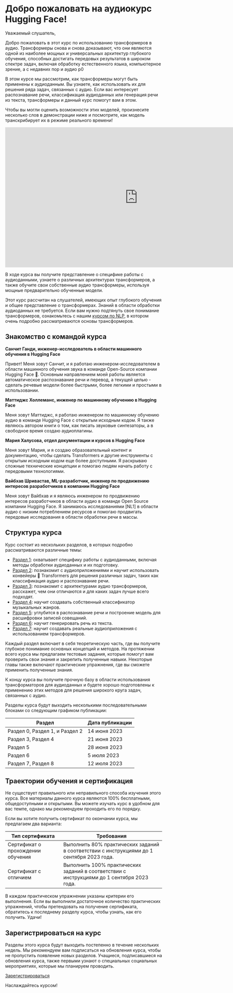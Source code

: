 # Добро пожаловать на аудиокурс Hugging Face!

Уважаемый слушатель,

Добро пожаловать в этот курс по использованию трансформеров в аудио. Трансформеры снова и снова доказывают, что они являются одной из
наиболее мощных и универсальных архитектур глубокого обучения, способных достигать передовых результатов в широком спектре
задач, включая обработку естественного языка, компьютерное зрение, а с недавних пор и аудио p0

В этом курсе мы рассмотрим, как трансформеры могут быть применены к аудиоданным. Вы узнаете, как использовать их для решения
ряда задач, связанных с аудио. Если вас интересует распознавание речи, классификация аудиоданных или генерация речи
из текста, трансформеры и данный курс помогут вам в этом.

Чтобы вы могли оценить возможности этих моделей, произнесите несколько слов в демонстрации ниже и посмотрите, как модель транскрибирует их в режиме реального времени!

<iframe
	src="https://openai-whisper.hf.space"
	frameborder="0"
	width="850"
	height="450">
</iframe>

В ходе курса вы получите представление о специфике работы с аудиоданными, узнаете о различных 
архитектурах трансформеров, а также обучите свои собственные аудио трансформеры, используя мощные предварительно обученные модели.

Этот курс рассчитан на слушателей, имеющих опыт глубокого обучения и общее представление о трансформерах.
Знаний в области обработки аудиоданных не требуется. Если вам нужно подтянуть свое понимание трансформеров, ознакомьтесь с
нашим [курсом по NLP](https://huggingface.co/course/chapter1/1), в котором очень подробно рассматриваются основы трансформеров.

## Знакомство с командой курса

**Санчит Ганди, инженер-исследователь в области машинного обучения в Hugging Face**

Привет! Меня зовут Санчит, и я работаю инженером-исследователем в области машинного обучения звука в команде Open-Source компании Hugging Face 🤗.
Основным направлением моей работы является автоматическое распознавание речи и перевод, а текущей целью - сделать речевые модели более быстрыми,
более легкими и простыми в использовании.

**Маттиджс Холлеманс, инженер по машинному обучению в Hugging Face**

Меня зовут Маттиджс, я работаю инженером по машинному обучению аудио в команде Hugging Face с открытым исходным кодом. Я также являюсь автором
книги о том, как писать звуковые синтезаторы, а в свободное время создаю аудиоплагины.

**Мария Халусова, отдел документации и курсов в Hugging Face**

Меня зовут Мария, и я создаю образовательный контент и документацию, чтобы сделать Transformers и другие инструменты с открытым исходным кодом еще более
доступными. Я раскрываю сложные технические концепции и помогаю людям начать работу с передовыми технологиями.

**Вайбхав Шривастав, ML-разработчик, инженер по продвижению интересов разработчиков в компании Hugging Face**

Меня зовут Вайбхав и я являюсь инженером по продвижению интересов разработчиков в области аудио в команде Open Source компании Hugging Face. Я занимаюсь исследованиями [NL1]
в области аудио с низким потреблением ресурсов и помогаю продвигать передовые исследования в области обработки речи в массы.

## Структура курса

Курс состоит из нескольких разделов, в которых подробно рассматриваются различные темы:

* [Раздел 1](https://huggingface.co/learn/audio-course/chapter1): охватывает специфику работы с аудиоданными, включая методы обработки аудиоданных и их подготовку.
* [Раздел 2](https://huggingface.co/learn/audio-course/chapter2): познакомит с аудиоприложениями и научит использовать конвейеры 🤗 Transformers для решения различных задач, таких как 
классификация аудио и распознавание речи.
* [Раздел 3](https://huggingface.co/learn/audio-course/chapter3): познакомит с архитектурами аудио трансформеров, расскажет, чем они отличаются и для каких задач лучше всего подходят.
* [Раздел 4](https://huggingface.co/learn/audio-course/chapter4): научит создавать собственный классификатор музыкальных жанров.
* [Раздел 5](https://huggingface.co/learn/audio-course/chapter5): углубится в распознавание речи и построение модель для расшифровки записей совещаний.
* [Раздел 6](https://huggingface.co/learn/audio-course/chapter6): научит генерировать речь из текста.
* [Раздел 7](https://huggingface.co/learn/audio-course/chapter7): научит создавать реальные аудиоприложения с использованием трансформеров.

Каждый раздел включает в себя теоретическую часть, где вы получите глубокое понимание основных концепций и методов.
На протяжении всего курса мы предлагаем тестовые задания, которые помогут вам проверить свои знания и закрепить полученные навыки.
Некоторые главы также включают практические упражнения, где вы сможете применить полученные знания.

К концу курса вы получите прочную базу в области использования трансформаторов для аудиоданных и будете 
хорошо подготовлены к применению этих методов для решения широкого круга задач, связанных с аудио.

Разделы курса будут выходить несколькими последовательными блоками со следующим графиком публикации:

| Раздел   | Дата публикации |
|---|-----------------|
| Раздел  0, Раздел 1, и Раздел 2  | 14 июня 2023   |
| Раздел  3, Раздел  4  | 21 июня 2023   |
| Раздел  5  | 28 июня 2023   |
| Раздел  6  | 5 июля 2023   |
| Раздел  7, Раздел  8  | 12 июля 2023   |

## Траектории обучения и сертификация

Не существует правильного или неправильного способа изучения этого курса. Все материалы данного курса являются 100% бесплатными, общедоступными и открытыми.
Вы можете изучать курс в удобном для вас темпе, однако мы рекомендуем проходить его по порядку.

Если вы хотите получить сертификат по окончании курса, мы предлагаем два варианта:

| Тип сертификата   | Требования                                                                                   |
|---|------------------------------------------------------------------------------------------------|
| Сертификат о прохождении обучения  | Выполнить 80% практических заданий в соответствии с инструкциями до 1 сентября 2023 года.    |
| Cертификат c отличием | Выполнить 100% практических заданий в соответствии с инструкциями до 1 сентября 2023 года. |

В каждом практическом упражнении указаны критерии его выполнения. Если вы выполнили достаточное количество практических упражнений, чтобы претендовать 
на получение сертификата, обратитесь к последнему разделу курса, чтобы узнать, как его получить. Удачи!

## Зарегистрироваться на курс

Разделы этого курса будут выходить постепенно в течение нескольких недель. Мы рекомендуем вам подписаться на обновления курса,
чтобы не пропустить появление новых разделов. Учащиеся, подписавшиеся на обновления курса,
также первыми узнают о специальных социальных мероприятиях, которые мы планируем проводить.

[Зарегистрироваться](http://eepurl.com/insvcI)

Наслаждайтесь курсом!
